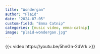 ```yaml
---
title: "Wondergan"
author: "Plaid"
date: "2024-07-05"
custom-field: "Emma Catnip"
categories: [music video, emma-catnip]
image: "plaid-wondergan.jpg"
---
```


{{< video https://youtu.be/5hnGn-2dVrk >}}